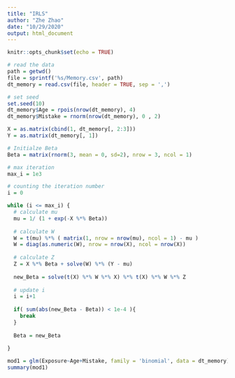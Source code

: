 ```yaml
---
title: "IRLS"
author: "Zhe Zhao"
date: "10/29/2020"
output: html_document
---
```


```r
knitr::opts_chunk$set(echo = TRUE)

# read the data
path = getwd()
file = sprintf('%s/Memory.csv', path)
dt_memory = read.csv(file, header = TRUE, sep = ',')
```

```r
# set seed
set.seed(10)
dt_memory$Age = rpois(nrow(dt_memory), 4)
dt_memory$Mistake = rnorm(nrow(dt_memory), 0 , 2)

X = as.matrix(cbind(1, dt_memory[, 2:3]))
Y = as.matrix(dt_memory[, 1])

# Initialze Beta
Beta = matrix(rnorm(3, mean = 0, sd=2), nrow = 3, ncol = 1)

# max iteration
max_i = 1e3

# counting the iteration number
i = 0

while (i <= max_i) {
  # calculate mu
  mu = 1/ (1 + exp(-X %*% Beta))
  
  # calculate W
  W = t(mu) %*% ( matrix(1, nrow = nrow(mu), ncol = 1) - mu )  
  W = diag(as.numeric(W), nrow = nrow(X), ncol = nrow(X))
  
  # calculate Z
  Z = X %*% Beta + solve(W) %*% (Y - mu)
  
  new_Beta = solve(t(X) %*% W %*% X) %*% t(X) %*% W %*% Z
  
  # update i
  i = i+1
  
  if( sum(abs(new_Beta - Beta)) < 1e-4 ){
    break
  }
  
  Beta = new_Beta
  
}

```

```r
mod1 = glm(Exposure~Age+Mistake, family = 'binomial', data = dt_memory)
summary(mod1)
```

